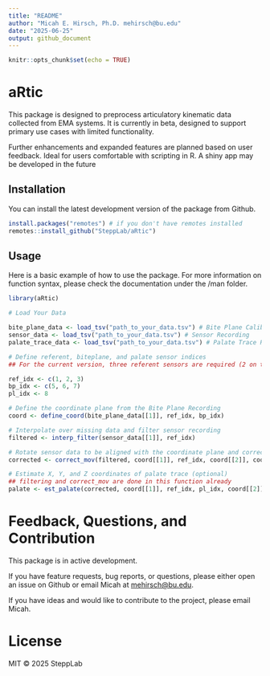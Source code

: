 ```yaml
---
title: "README"
author: "Micah E. Hirsch, Ph.D. mehirsch@bu.edu"
date: "2025-06-25"
output: github_document
---
```


```r
knitr::opts_chunk$set(echo = TRUE)
```

# aRtic

This package is designed to preprocess articulatory kinematic data collected from EMA systems. It is currently in beta, designed to support primary use cases with limited functionality.

Further enhancements and expanded features are planned based on user feedback. Ideal for users comfortable with scripting in R. A shiny app may be developed in the future

## Installation

You can install the latest development version of the package from Github.

```r

install.packages("remotes") # if you don't have remotes installed
remotes::install_github("SteppLab/aRtic")

```

## Usage

Here is a basic example of how to use the package. For more information on function syntax, please check the documentation under the /man folder.

```r

library(aRtic)

# Load Your Data

bite_plane_data <- load_tsv("path_to_your_data.tsv") # Bite Plane Calibration Recording
sensor_data <- load_tsv("path_to_your_data.tsv") # Sensor Recording 
palate_trace_data <- load_tsv("path_to_your_data.tsv") # Palate Trace Recoridng (optional)

# Define referent, biteplane, and palate sensor indices
## For the current version, three referent sensors are required (2 on the left and right mastoids and 1 on the incisor)

ref_idx <- c(1, 2, 3)
bp_idx <- c(5, 6, 7)
pl_idx <- 8

# Define the coordinate plane from the Bite Plane Recording
coord <- define_coord(bite_plane_data[[1]], ref_idx, bp_idx)

# Interpolate over missing data and filter sensor recording
filtered <- interp_filter(sensor_data[[1]], ref_idx)

# Rotate sensor data to be aligned with the coordinate plane and correct for head movement
corrected <- correct_mov(filtered, coord[[1]], ref_idx, coord[[2]], coord[[3]])

# Estimate X, Y, and Z coordinates of palate trace (optional)
## filtering and correct_mov are done in this function already
palate <- est_palate(corrected, coord[[1]], ref_idx, pl_idx, coord[[2]], coord[[3]])

```

# Feedback, Questions, and Contribution

This package is in active development.

If you have feature requests, bug reports, or questions, please either open an issue on Github or email Micah at [mehirsch\@bu.edu](mailto:mehirsch@bu.edu){.email}.

If you have ideas and would like to contribute to the project, please email Micah.

# License

MIT © 2025 SteppLab
